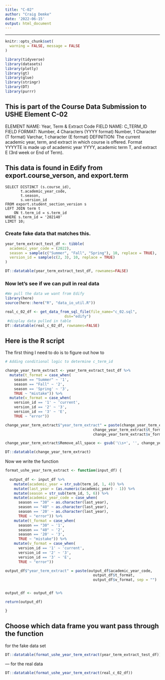 ```yaml
---
title: "C-02"
author: "Craig Demke"
date: '2022-06-15'
output: html_document
---
```


---
```r
knitr::opts_chunk$set(
  warning = FALSE, message = FALSE
)
```

```r
library(tidyverse)
library(datasets)
library(plotly)
library(gt)
library(glue)
library(stringr)
library(DT)
library(purrr)
```
## This is part of the Course Data Submission to USHE Element C-02
ELEMENT NAME: Year, Term & Extract Code 
FIELD NAME: C_TERM_ID 
FIELD FORMAT: Number, 4 Characters (YYYY format) 
 Number, 1 Character (T format) 
 Varchar, 1 character (E format) 
DEFINITION: The current academic year, term, and extract in which course is offered. Format  YYYYTE is made up of academic year YYYY, academic term T, and extract E (3rd week or End of  Term). 

## This data is found in Edify from export.course_verson, and export.term
```{}
SELECT DISTINCT (s.course_id),
       t.academic_year_code,
       t.season,
       s.version_id
FROM export.student_section_version s
LEFT JOIN term t
    ON t.term_id = s.term_id
WHERE s.term_id = '202140'
LIMIT 10;
```


### Create fake data that matches this.

```r
year_term_extract_test_df <- tibble(
  academic_year_code = (2022),
  season = sample(c("Summer", "Fall", "Spring"), 10, replace = TRUE),
  version_id = sample(c(2, 3), 10, replace = TRUE)
) 

DT::datatable(year_term_extract_test_df, rownames=FALSE)
```

### Now let's see if we can pull in real data

```r
#We pull the data we want from Edify
library(here)
source(here::here("R", "data_io_util.R"))

real_c_02_df <- get_data_from_sql_file(file_name="c_02.sql",
                           dsn="edify")
 #display data pulled in table
DT::datatable(real_c_02_df, rownames=FALSE)
```

## Here is the R script

The first thing I need to do is to figure out how to
```r
# Adding conditional logic to determine c_term_id

change_year_term_extract <- year_term_extract_test_df %>%
  mutate(t_format = case_when(
    season == "Summer" ~ '1',
    season == "Fall" ~ '2',
    season == 'Spring' ~ '3',
    TRUE ~ "mistake")) %>% 
  mutate(v_format = case_when(
    version_id == '1' ~ 'current',
    version_id == '2' ~ '3',
    version_id == '3' ~ 'E',
    TRUE ~ "error"))

change_year_term_extract$"year_term_extract" = paste(change_year_term_extract$academic_year_code,
                                        change_year_term_extract$t_format,
                                        change_year_term_extract$v_format)

change_year_term_extract$Remove_all_space <- gsub('\\s+', '', change_year_term_extract$"year_term_extract")

DT::datatable(change_year_term_extract)

```

Now we write the function
```r
format_ushe_year_term_extract <- function(input_df) {
  
  output_df <- input_df %>%
    mutate(academic_year = str_sub(term_id, 1, 4)) %>% 
    mutate(last_year = (as.numeric(academic_year) - 1)) %>%
    mutate(season = str_sub(term_id, 5, 6)) %>%  
    mutate(academic_year_code = case_when(
      season == "30" ~ as.character(last_year),
      season == "40" ~ as.character(last_year),
      season == '20' ~ as.character(last_year),
      TRUE ~ "error")) %>% 
    mutate(t_format = case_when(
      season == "30" ~ '1',
      season == "40" ~ '2',
      season == '20' ~ '3',
      TRUE ~ "mistake")) %>% 
    mutate(v_format = case_when(
      version_id == '1' ~ 'current',
      version_id == '2' ~ '3',
      version_id == '3' ~ 'E',
      TRUE ~ "error"))

output_df$"year_term_extract" = paste(output_df$academic_year_code,
                                        output_df$t_format,
                                        output_df$v_format, sep = "")


output_df <- output_df %>%

return(output_df)

}
```
## Choose which data frame you want pass through the function 

 for the fake data set
```r
DT::datatable(format_ushe_year_term_extract(year_term_extract_test_df))
```

--- for the real data
```r
DT::datatable(format_ushe_year_term_extract(real_c_02_df))
```

